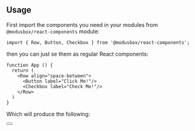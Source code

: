 
<Meta title="Documentation/How To Use"/>

## Usage

First import the components you need in your modules from `@modusbox/react-components` module:

```tsx
import { Row, Button, Checkbox } from '@modusbox/react-components';
```

then you can just se them as regular React components:

```tsx
function App () {
  return (
    <Row align="space-between">
      <Button label="Click Me!"/>
      <Checkbox label="Check Me!"/>
    </Row>
  )
}
```

Which will produce the following:

<Canvas>
  <Row align="left">
    <Button label="Click Me!" />
    <Checkbox label="Check Me!" />
  </Row>
</Canvas>